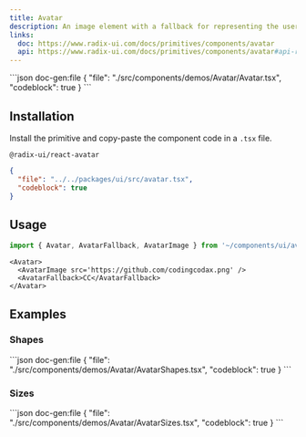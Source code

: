 ```yaml
---
title: Avatar
description: An image element with a fallback for representing the user.
links:
  doc: https://www.radix-ui.com/docs/primitives/components/avatar
  api: https://www.radix-ui.com/docs/primitives/components/avatar#api-reference
---
```


<ComponentPreview name='avatar'>
```json doc-gen:file
{
  "file": "./src/components/demos/Avatar/Avatar.tsx",
  "codeblock": true
}
```
</ComponentPreview>


## Installation

Install the primitive and copy-paste the component code in a `.tsx` file.

```package-install
@radix-ui/react-avatar
```

<div className='not-prose [&_figure]:max-h-[320px] [&_figure]:overflow-y-auto'>

```json doc-gen:file
{
  "file": "../../packages/ui/src/avatar.tsx",
  "codeblock": true
}
```

</div>

## Usage

```ts
import { Avatar, AvatarFallback, AvatarImage } from '~/components/ui/avatar'
```

```tsx
<Avatar>
  <AvatarImage src='https://github.com/codingcodax.png' />
  <AvatarFallback>CC</AvatarFallback>
</Avatar>
```

## Examples

### Shapes

<ComponentPreview name='avatar-shapes'>
```json doc-gen:file
{
  "file": "./src/components/demos/Avatar/AvatarShapes.tsx",
  "codeblock": true
}
```
</ComponentPreview>

### Sizes

<ComponentPreview name='avatar-sizes'>
```json doc-gen:file
{
  "file": "./src/components/demos/Avatar/AvatarSizes.tsx",
  "codeblock": true
}
```
</ComponentPreview>
